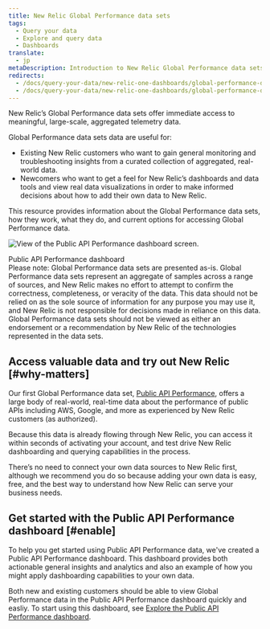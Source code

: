 ```yaml
---
title: New Relic Global Performance data sets
tags:
  - Query your data
  - Explore and query data
  - Dashboards
translate:
  - jp
metaDescription: Introduction to New Relic Global Performance data sets.
redirects:
  - /docs/query-your-data/new-relic-one-dashboards/global-performance-dataset/new-relic-global-performance-dataset
  - /docs/query-your-data/new-relic-one-dashboards/global-performance-dataset/new-relic-global-performance-data-sets
---
```


New Relic’s Global Performance data sets offer immediate access to meaningful, large-scale, aggregated telemetry data.

Global Performance data sets data are useful for:

- Existing New Relic customers who want to gain general monitoring and troubleshooting insights from a curated collection of aggregated, real-world data.
- Newcomers who want to get a feel for New Relic’s dashboards and data tools and view real data visualizations in order to make informed decisions about how to add their own data to New Relic.

This resource provides information about the Global Performance data sets, how they work, what they do, and current options for accessing Global Performance data.

![View of the Public API Performance dashboard screen.  ](src/images/Public-API-Performance-Dash-for-GPD.png 'Public API Performance dashboard')

<figcaption>Public API Performance dashboard</figcaption>

<Callout variant="important">
  Please note: Global Performance data sets are presented as-is. Global
  Performance data sets represent an aggregate of samples across a range of
  sources, and New Relic makes no effort to attempt to confirm the correctness,
  completeness, or veracity of the data. This data should not be relied on as
  the sole source of information for any purpose you may use it, and New Relic
  is not responsible for decisions made in reliance on this data. Global
  Performance data sets should not be viewed as either an endorsement or a
  recommendation by New Relic of the technologies represented in the data sets.
</Callout>

## Access valuable data and try out New Relic [#why-matters]

Our first Global Performance data set, [Public API Performance](/docs/query-your-data/new-relic-one-dashboards/global-performance-dataset/enable-public-api-performance-dashboard), offers a large body of real-world, real-time data about the performance of public APIs including AWS, Google, and more as experienced by New Relic customers (as authorized).

Because this data is already flowing through New Relic, you can access it within seconds of activating your account, and test drive New Relic dashboarding and querying capabilities in the process.

There’s no need to connect your own data sources to New Relic first, although we recommend you do so because adding your own data is easy, free, and the best way to understand how New Relic can serve your business needs.

## Get started with the Public API Performance dashboard [#enable]

To help you get started using Public API Performance data, we've created a Public API Performance dashboard. This dashboard provides both actionable general insights and analytics and also an example of how you might apply dashboarding capabilities to your own data.

Both new and existing customers should be able to view Global Performance data in the Public API Performance dashboard quickly and easliy. To start using this dashboard, see [Explore the Public API Performance dashboard](/docs/query-your-data/new-relic-one-dashboards/global-performance-dataset/enable-public-api-performance-dashboard).
